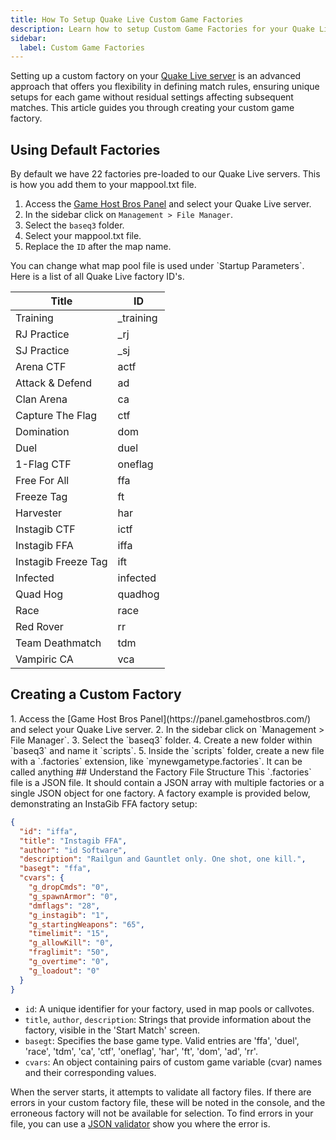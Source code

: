 ```yaml
---
title: How To Setup Quake Live Custom Game Factories
description: Learn how to setup Custom Game Factories for your Quake Live dedicated server.
sidebar:
  label: Custom Game Factories
---
```


Setting up a custom factory on your [Quake Live server](https://www.gamehostbros.com/quake-live-server-hosting/) is an advanced approach that offers you flexibility in defining match rules, ensuring unique setups for each game without residual settings affecting subsequent matches. This article guides you through creating your custom game factory.

## Using Default Factories

By default we have 22 factories pre-loaded to our Quake Live servers. This is how you add them to your mappool.txt file.
<Steps>
1. Access the [Game Host Bros Panel](https://panel.gamehostbros.com/) and select your Quake Live server.
2. In the sidebar click on `Management > File Manager`.
3. Select the `baseq3` folder.
4. Select your mappool.txt file.
5. Replace the `ID` after the map name.
</Steps>
You can change what map pool file is used under `Startup Parameters`. Here is a list of all Quake Live factory ID's.

| Title              | ID         |
|--------------------|------------|
| Training           | _training  |
| RJ Practice        | _rj        |
| SJ Practice        | _sj        |
| Arena CTF          | actf       |
| Attack & Defend    | ad         |
| Clan Arena         | ca         |
| Capture The Flag   | ctf        |
| Domination         | dom        |
| Duel               | duel       |
| 1-Flag CTF         | oneflag    |
| Free For All       | ffa        |
| Freeze Tag         | ft         |
| Harvester          | har        |
| Instagib CTF       | ictf       |
| Instagib FFA       | iffa       |
| Instagib Freeze Tag| ift        |
| Infected           | infected   |
| Quad Hog           | quadhog    |
| Race               | race       |
| Red Rover          | rr         |
| Team Deathmatch    | tdm        |
| Vampiric CA        | vca        |

## Creating a Custom Factory
<Steps>
1. Access the [Game Host Bros Panel](https://panel.gamehostbros.com/) and select your Quake Live server.
2. In the sidebar click on `Management > File Manager`.
3. Select the `baseq3` folder.
4. Create a new folder within `baseq3` and name it `scripts`.
5. Inside the `scripts` folder, create a new file with a `.factories` extension, like `mynewgametype.factories`. It can be called anything 
</Steps>
## Understand the Factory File Structure
This `.factories` file is a JSON file. It should contain a JSON array with multiple factories or a single JSON object for one factory. A factory example is provided below, demonstrating an InstaGib FFA factory setup:

 ```json
 {
   "id": "iffa",
   "title": "Instagib FFA",
   "author": "id Software",
   "description": "Railgun and Gauntlet only. One shot, one kill.",
   "basegt": "ffa",
   "cvars": {
     "g_dropCmds": "0",
     "g_spawnArmor": "0",
     "dmflags": "28",
     "g_instagib": "1",
     "g_startingWeapons": "65",
     "timelimit": "15",
     "g_allowKill": "0",
     "fraglimit": "50",
     "g_overtime": "0",
     "g_loadout": "0"
   }
 }
 ```

- `id`: A unique identifier for your factory, used in map pools or callvotes.
- `title`, `author`, `description`: Strings that provide information about the factory, visible in the 'Start Match' screen.
- `basegt`: Specifies the base game type. Valid entries are 'ffa', 'duel', 'race', 'tdm', 'ca', 'ctf', 'oneflag', 'har', 'ft', 'dom', 'ad', 'rr'.
- `cvars`: An object containing pairs of custom game variable (cvar) names and their corresponding values.

When the server starts, it attempts to validate all factory files. If there are errors in your custom factory file, these will be noted in the console, and the erroneous factory will not be available for selection. To find errors in your file, you can use a [JSON validator](https://jsonlint.com/) show you where the error is.
